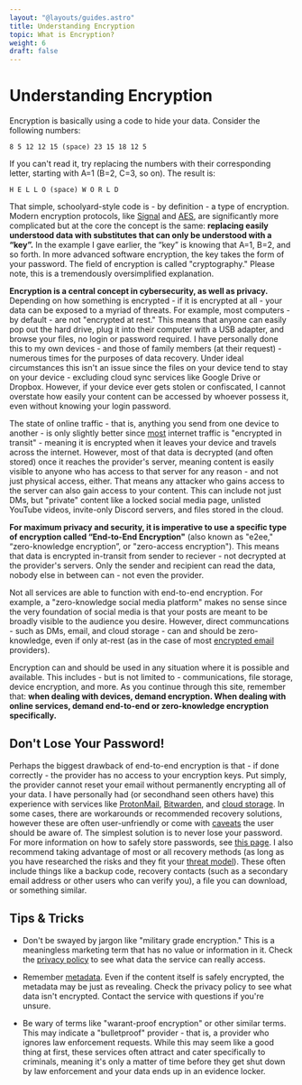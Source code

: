 ```yaml
---
layout: "@layouts/guides.astro"
title: Understanding Encryption
topic: What is Encryption?
weight: 6
draft: false
---
```



# Understanding Encryption

Encryption is basically using a code to hide your data. Consider the following numbers:

`8 5 12 12 15 (space) 23 15 18 12 5`

If you can't read it, try replacing the numbers with their corresponding letter, starting with A=1 (B=2, C=3, so on). The result is:

`H E L L O (space) W O R L D`

That simple, schoolyard-style code is - by definition - a type of encryption. Modern encryption protocols, like [Signal](https://en.wikipedia.org/wiki/Signal_Protocol) and [AES](https://en.wikipedia.org/wiki/Advanced_Encryption_Standard), are significantly more complicated but at the core the concept is the same: **replacing easily understood data with substitutes that can only be understood with a “key”.** In the example I gave earlier, the “key” is knowing that A=1, B=2, and so forth. In more advanced software encryption, the key takes the form of your password. The field of encryption is called "cryptography." Please note, this is a tremendously oversimplified explanation.

**Encryption is a central concept in cybersecurity, as well as privacy.** Depending on how something is encrypted - if it is encrypted at all - your data can be exposed to a myriad of threats. For example, most computers - by default - are not "encrypted at rest." This means that anyone can easily pop out the hard drive, plug it into their computer with a USB adapter, and browse your files, no login or password required. I have personally done this to my own devices - and those of family members (at their request) - numerous times for the purposes of data recovery. Under ideal circumstances this isn't an issue since the files on your device tend to stay on your device - excluding cloud sync services like Google Drive or Dropbox. However, if your device ever gets stolen or confiscated, I cannot overstate how easily your content can be accessed by whoever possess it, even without knowing your login password.

The state of online traffic - that is, anything you send from one device to another - is only slightly better since [most](https://www.darkreading.com/application-security/encrypted-traffic-once-thought-safe-now-responsible-for-most-cyberthreats) internet traffic is "encrypted in transit" - meaning it is encrypted when it leaves your device and travels across the internet. However, most of that data is decrypted (and often stored) once it reaches the provider's server, meaning content is easily visible to anyone who has access to that server for any reason - and not just physical access, either. That means any attacker who gains access to the server can also gain access to your content. This can include not just DMs, but "private" content like a locked social media page, unlisted YouTube videos, invite-only Discord servers, and files stored in the cloud.

**For maximum privacy and security, it is imperative to use a specific type of encryption called “End-to-End Encryption"** (also known as "e2ee," “zero-knowledge encryption”, or "zero-access encryption"). This means that data is encrypted in-transit from sender to reciever - not decrypted at the provider's servers. Only the sender and recipient can read the data, nobody else in between can - not even the provider.

Not all services are able to function with end-to-end encryption. For example, a "zero-knowledge social media platform" makes no sense since the very foundation of social media is that your posts are meant to be broadly visible to the audience you desire. However, direct communcations - such as DMs, email, and cloud storage - can and should be zero-knowledge, even if only at-rest (as in the case of most [encrypted email](/guides/moderately-important/email/) providers).

Encryption can and should be used in any situation where it is possible and available. This includes - but is not limited to - communications, file storage, device encryption, and more. As you continue through this site, remember that: **when dealing with devices, demand encryption. When dealing with online services, demand end-to-end or zero-knowledge encryption specifically.**

<Highlighting variant="warning">

## Don't Lose Your Password!

Perhaps the biggest drawback of end-to-end encryption is that - if done correctly - the provider has no access to your encryption keys. Put simply, the provider cannot reset your email without permanently encrypting all of your data. I have personally had (or secondhand seen others have) this experience with services like [ProtonMail](/guides/moderately-important/email/), [Bitwarden](/guides/most-important/passwords/), and [cloud storage](/guides/moderately-important/backups/). In some cases, there are workarounds or recommended recovery solutions, however these are often user-unfriendly or come with [caveats](https://restoreprivacy.com/protonmail-discloses-user-data-leading-to-arrest-in-spain/) the user should be aware of. The simplest solution is to never lose your password. For more information on how to safely store passwords, see [this page](/guides/most-important/passwords/). I also recommend taking advantage of most or all recovery methods (as long as you have researched the risks and they fit your [threat model](/guides/prologue/threat-model/)). These often include things like a backup code, recovery contacts (such as a secondary email address or other users who can verify you), a file you can download, or something similar.

</Highlighting>

## Tips & Tricks

* Don't be swayed by jargon like "military grade encryption." This is a meaningless marketing term that has no value or information in it. Check the [privacy policy](https://blog.thenewoil.org/how-to-read-a-privacy-policy) to see what data the service can really access.

* Remember [metadata](/guides/moderately-important/metadata/). Even if the content itself is safely encrypted, the metadata may be just as revealing. Check the privacy policy to see what data isn't encrypted. Contact the service with questions if you're unsure.

* Be wary of terms like "warant-proof encryption" or other similar terms. This may indicate a "bulletproof" provider - that is, a provider who ignores law enforcement requests. While this may seem like a good thing at first, these services often attract and cater specifically to criminals, meaning it's only a matter of time before they get shut down by law enforcement and your data ends up in an evidence locker.